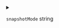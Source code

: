
<details>
<summary>

`snapshotMode`  <span class="config-field-type">string</span> 

</summary>

SnapshotMode tells DevSpace which snapshot mode kaniko should use. defaults to time

</details>

